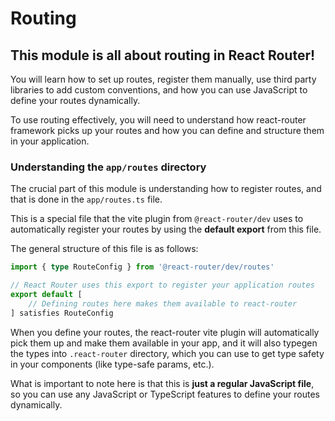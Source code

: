 # Routing

<h2>This module is all about routing in React Router! </h2>

You will learn how to set up routes, register them manually, use third party libraries to
add custom conventions, and how you can use JavaScript to define your routes dynamically.

To use routing effectively, you will need to understand how react-router framework picks up
your routes and how you can define and structure them in your application.

### Understanding the `app/routes` directory

The crucial part of this module is understanding how to register routes, and that is done
in the `app/routes.ts` file.

This is a special file that the vite plugin from `@react-router/dev` uses to automatically
register your routes by using the **default export** from this file.

The general structure of this file is as follows:

```ts
import { type RouteConfig } from '@react-router/dev/routes'

// React Router uses this export to register your application routes
export default [
	// Defining routes here makes them available to react-router
] satisfies RouteConfig
```

When you define your routes, the react-router vite plugin will automatically
pick them up and make them available in your app, and it will also typegen
the types into `.react-router` directory, which you can use to get type
safety in your components (like type-safe params, etc.).

What is important to note here is that this is **just a regular JavaScript file**,
so you can use any JavaScript or TypeScript features to define your routes dynamically.
